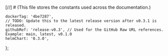 [//]  # (This file stores the constants used across the documentation.)

    dockerTag: '4be7287',
    // TODO: Update this to the latest release version after v0.3.1 is released.
    githubRef: 'release-v0.3', // Used for the GitHub Raw URL references. Example: main, latest, v0.1.0
    helmChart: '0.3.0',
};
